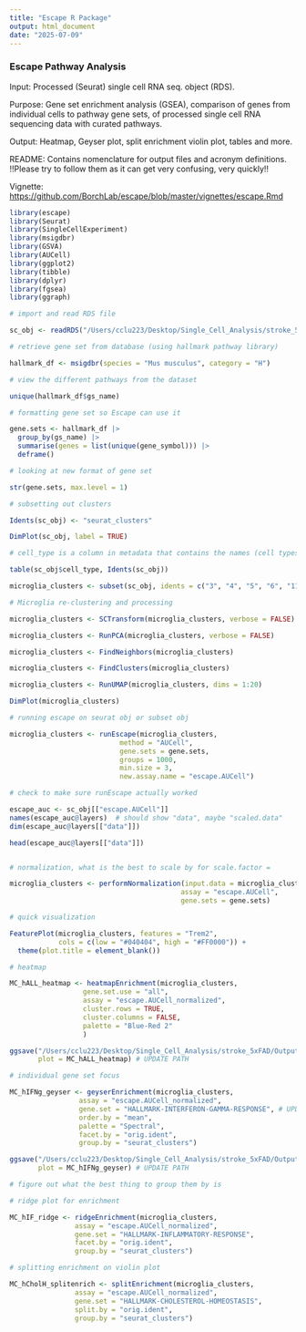 ```yaml
---
title: "Escape R Package"
output: html_document
date: "2025-07-09"
---
```


### Escape Pathway Analysis

Input: Processed (Seurat) single cell RNA seq. object (RDS).

Purpose: Gene set enrichment analysis (GSEA), comparison of genes from individual cells to pathway gene sets, of processed single cell RNA sequencing data with curated pathways.

Output: Heatmap, Geyser plot, split enrichment violin plot, tables and more.

README: Contains nomenclature for output files and acronym definitions. !!Please try to follow them as it can get very confusing, very quickly!!

Vignette: <https://github.com/BorchLab/escape/blob/master/vignettes/escape.Rmd>

```r
library(escape)
library(Seurat)
library(SingleCellExperiment)
library(msigdbr) 
library(GSVA)
library(AUCell)
library(ggplot2)
library(tibble)
library(dplyr)
library(fgsea)
library(ggraph)
```

```r

# import and read RDS file

sc_obj <- readRDS("/Users/cclu223/Desktop/Single_Cell_Analysis/stroke_5xFAD/Output/Merged_Analysis/merged_seurat.rds")

# retrieve gene set from database (using hallmark pathway library)

hallmark_df <- msigdbr(species = "Mus musculus", category = "H")

# view the different pathways from the dataset

unique(hallmark_df$gs_name)

# formatting gene set so Escape can use it 

gene.sets <- hallmark_df |>
  group_by(gs_name) |>
  summarise(genes = list(unique(gene_symbol))) |>
  deframe()

# looking at new format of gene set

str(gene.sets, max.level = 1)

```

```r

# subsetting out clusters 

Idents(sc_obj) <- "seurat_clusters"

DimPlot(sc_obj, label = TRUE)

# cell_type is a column in metadata that contains the names (cell types) of the clusters 

table(sc_obj$cell_type, Idents(sc_obj))

microglia_clusters <- subset(sc_obj, idents = c("3", "4", "5", "6", "11", "15", "22")) # UPDATE THE CLUSTERS 

# Microglia re-clustering and processing

microglia_clusters <- SCTransform(microglia_clusters, verbose = FALSE)

microglia_clusters <- RunPCA(microglia_clusters, verbose = FALSE)

microglia_clusters <- FindNeighbors(microglia_clusters)

microglia_clusters <- FindClusters(microglia_clusters)

microglia_clusters <- RunUMAP(microglia_clusters, dims = 1:20)

DimPlot(microglia_clusters)

```

```r

# running escape on seurat obj or subset obj

microglia_clusters <- runEscape(microglia_clusters, 
                           method = "AUCell", 
                           gene.sets = gene.sets, 
                           groups = 1000, 
                           min.size = 3, 
                           new.assay.name = "escape.AUCell")

# check to make sure runEscape actually worked

escape_auc <- sc_obj[["escape.AUCell"]]
names(escape_auc@layers)  # should show "data", maybe "scaled.data"
dim(escape_auc@layers[["data"]])

head(escape_auc@layers[["data"]])


# normalization, what is the best to scale by for scale.factor = 

microglia_clusters <- performNormalization(input.data = microglia_clusters, 
                                          assay = "escape.AUCell", 
                                          gene.sets = gene.sets)

```

```r

# quick visualization 

FeaturePlot(microglia_clusters, features = "Trem2", 
            cols = c(low = "#040404", high = "#FF0000")) +
  theme(plot.title = element_blank())

# heatmap 

MC_hALL_heatmap <- heatmapEnrichment(microglia_clusters,  
                  gene.set.use = "all",
                  assay = "escape.AUCell_normalized",
                  cluster.rows = TRUE, 
                  cluster.columns = FALSE,
                  palette = "Blue-Red 2"
                  )

ggsave("/Users/cclu223/Desktop/Single_Cell_Analysis/stroke_5xFAD/Output/Escape_Analysis/MC_hALL_heatmap.png", 
       plot = MC_hALL_heatmap) # UPDATE PATH

# individual gene set focus 

MC_hIFNg_geyser <- geyserEnrichment(microglia_clusters, 
                 assay = "escape.AUCell_normalized", 
                 gene.set = "HALLMARK-INTERFERON-GAMMA-RESPONSE", # UPDATE PATHWAY
                 order.by = "mean",
                 palette = "Spectral", 
                 facet.by = "orig.ident", 
                 group.by = "seurat_clusters")

ggsave("/Users/cclu223/Desktop/Single_Cell_Analysis/stroke_5xFAD/Output/Escape_Analysis/MC_hIFNg_geyser.png", 
       plot = MC_hIFNg_geyser) # UPDATE PATH

# figure out what the best thing to group them by is

# ridge plot for enrichment

MC_hIF_ridge <- ridgeEnrichment(microglia_clusters, 
                assay = "escape.AUCell_normalized", 
                gene.set = "HALLMARK-INFLAMMATORY-RESPONSE", 
                facet.by = "orig.ident", 
                group.by = "seurat_clusters")

# splitting enrichment on violin plot

MC_hCholH_splitenrich <- splitEnrichment(microglia_clusters,
                assay = "escape.AUCell_normalized", 
                gene.set = "HALLMARK-CHOLESTEROL-HOMEOSTASIS",
                split.by = "orig.ident",
                group.by = "seurat_clusters")

```
